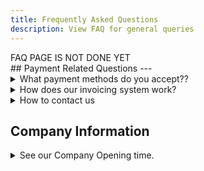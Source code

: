 ```yaml
---
title: Frequently Asked Questions
description: View FAQ for general queries
---
```


<Aside> FAQ PAGE IS NOT DONE YET</Aside>
## Payment Related Questions
---
<details >
  <summary id="payment-methods-faq1"> What payment methods do you accept??</summary>
    Right now, we only accept the following payment methods: 
    - Bank 2 Bank Transfer (MPU)
    - KBZ Bank Deposit (using mbanking or going to a branch)
    - MPU Account Deposit 

    *We are looking into offering the following payment methods in the future:*
    - Wave pay 
    - KBZ pay 
    - CB pay
    - Citizen Pay 
    - Yoma 
    - OK Dollar
</details>

<details>
    <summary id="Invoicing-system"> How does our invoicing system work? </summary>
    We will invoice you after you get in contact with us and explictly mention the product you want to buy. 
    The invoice will include a reference number in which you can use to track your order & to get a 
    refund if applicable.
</details>

<details> 
    <summary id="contact"> How to contact us </summary>
    Contact us via any of the method listed in [this page](https://www.asop.asia/social.html). 
    
    or email us at [customer@asop.asia](mailto:customer@asop.asia)

</details>




## Company Information 

<details>
    <summary id="company-time">See our Company Opening time.</summary>
    M
</details>
